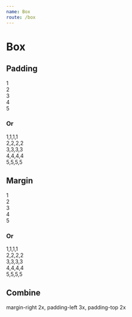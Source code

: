 ```yaml
---
name: Box
route: /box
---
```




# Box



## Padding

<Playground>
  <div style={{backgroundColor: '#4c4cff'}}  className="p-1">1</div>
</Playground>

<Playground>
  <div style={{backgroundColor: '#4c4cff'}}  className="p-2">2</div>
</Playground>

<Playground>
  <div style={{backgroundColor: '#4c4cff'}}  className="p-3">3</div>
</Playground>

<Playground>
  <div style={{backgroundColor: '#4c4cff'}}  className="p-4">4</div>
</Playground>

<Playground>
  <div style={{backgroundColor: '#4c4cff'}}  className="p-5">5</div>
</Playground>

### Or

<Playground>
  <div style={{backgroundColor: '#4c4cff'}}  className="pl-1 pr-1 pb-1 pt-1">1,1,1,1</div>
</Playground>

<Playground>
  <div style={{backgroundColor: '#4c4cff'}}  className="pl-2 pr-2 pb-2 pt-2">2,2,2,2</div>
</Playground>

<Playground>
  <div style={{backgroundColor: '#4c4cff'}}  className="pl-3 pr-3 pb-3 pt-3">3,3,3,3</div>
</Playground>

<Playground>
  <div style={{backgroundColor: '#4c4cff'}}  className="pl-4 pr-4 pb-4 pt-4">4,4,4,4</div>
</Playground>

<Playground>
  <div style={{backgroundColor: '#4c4cff'}}  className="pl-5 pr-5 pb-5 pt-5">5,5,5,5</div>
</Playground>

## Margin

<Playground>
  <div style={{backgroundColor: '#4c4cff'}}  className="m-1">1</div>
</Playground>

<Playground>
  <div style={{backgroundColor: '#4c4cff'}}  className="m-2">2</div>
</Playground>

<Playground>
  <div style={{backgroundColor: '#4c4cff'}}  className="m-3">3</div>
</Playground>

<Playground>
  <div style={{backgroundColor: '#4c4cff'}}  className="m-4">4</div>
</Playground>

<Playground>
  <div style={{backgroundColor: '#4c4cff'}}  className="m-5">5</div>
</Playground>

### Or

<Playground>
  <div style={{backgroundColor: '#4c4cff'}}  className="ml-1 mr-1 mb-1 mt-1">1,1,1,1</div>
</Playground>

<Playground>
  <div style={{backgroundColor: '#4c4cff'}}  className="ml-2 mr-2 mb-2 mt-2">2,2,2,2</div>
</Playground>

<Playground>
  <div style={{backgroundColor: '#4c4cff'}}  className="ml-3 mr-3 mb-3 mt-3">3,3,3,3</div>
</Playground>

<Playground>
  <div style={{backgroundColor: '#4c4cff'}}  className="ml-4 mr-4 mb-4 mt-4">4,4,4,4</div>
</Playground>

<Playground>
  <div style={{backgroundColor: '#4c4cff'}}  className="ml-5 mr-5 mb-5 mt-5">5,5,5,5</div>
</Playground>

## Combine

<Playground>
  <div style={{backgroundColor: '#4c4cff'}}  className="mr-2 pl-3 pt-2">margin-right 2x, padding-left 3x, padding-top 2x</div>
</Playground>
